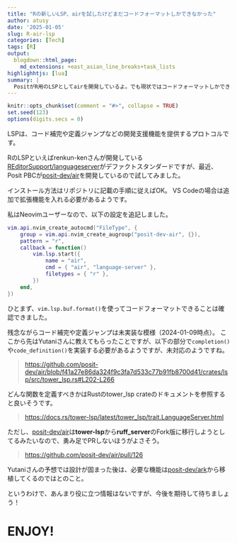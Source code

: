 ```yaml
---
title: "Rの新しいLSP、airを試したけどまだコードフォーマットしかできなかった"
author: atusy
date: '2025-01-05'
slug: R-air-lsp
categories: [Tech]
tags: [R]
output:
  blogdown::html_page:
    md_extensions: +east_asian_line_breaks+task_lists
highlighhtjs: [lua]
summary: |
  PositがR用のLSPとしてairを開発しているよ。でも現状ではコードフォーマットしかできないから、今後に期待。
---
```


```r
knitr::opts_chunk$set(comment = "#>", collapse = TRUE)
set.seed(123)
options(digits.secs = 0)
```

LSPは、コード補完や定義ジャンプなどの開発支援機能を提供するプロトコルです。

RのLSPといえばrenkun-kenさんが開発している[REditorSupport/languageserver](https://github.com/REditorSupport/languageserver)がデファクトスタンダードですが、最近、Posit PBCが[posit-dev/air](https://github.com/posit-dev/air)を開発しているので試してみました。

インストール方法はリポジトリに記載の手順に従えばOK。
VS Codeの場合は追加で拡張機能を入れる必要があるようです。

私はNeovimユーザーなので、以下の設定を追記しました。

```lua
vim.api.nvim_create_autocmd("FileType", {
	group = vim.api.nvim_create_augroup("posit-dev-air", {}),
	pattern = "r",
	callback = function()
		vim.lsp.start({
			name = "air",
			cmd = { "air", "language-server" },
			filetypes = { "r" },
		})
	end,
})
```

ひとまず、`vim.lsp.buf.format()`を使ってコードフォーマットできることは確認できました。

残念ながらコード補完や定義ジャンプは未実装な模様（2024-01-09時点）。
ここから先はYutaniさんに教えてもらったことですが、以下の部分で`completion()`や`code_definition()`を実装する必要があるようですが、未対応のようですね。

> <https://github.com/posit-dev/air/blob/f41a27e86da324f9c3fa7d533c77b91fb8700d41/crates/lsp/src/tower_lsp.rs#L202-L266>

どんな関数を定義すべきかはRustのtower_lsp crateのドキュメントを参照すると良いそうです。

> <https://docs.rs/tower-lsp/latest/tower_lsp/trait.LanguageServer.html>

ただし、[posit-dev/air](https://github.com/posit-dev/air)は**tower-lsp**から**ruff_server**のFork版に移行しようとしてるみたいなので、勇み足でPRしないほうがよさそう。

> <https://github.com/posit-dev/air/pull/126>

Yutaniさんの予想では設計が固まった後は、必要な機能は[posit-dev/ark](https://github.com/posit-dev/ark)から移植してくるのではとのこと。

というわけで、あんまり役に立つ情報はないですが、今後を期待して待ちましょう！

# ENJOY!


